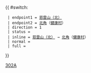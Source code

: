 {{Error|錯誤：此模板已停用。請見[[Template:HK Bus Route Cross Harbour/doc]]。}}{{ #switch: {{{format|}}}
  | endpoint1 = [[慈雲山（北）巴士總站|慈雲山（北）]]
  | endpoint2 = [[北角]]（[[健康村]]）
  | direction = 1
  | status = {{HK Bus Status|M}}
  | inline = [[慈雲山（北）巴士總站|慈雲山（北）]] → [[北角]]（[[健康村]]）
  | normal =
  | full =
}}<noinclude>[[Category:過海隧道巴士路線模板|302A]]</noinclude>